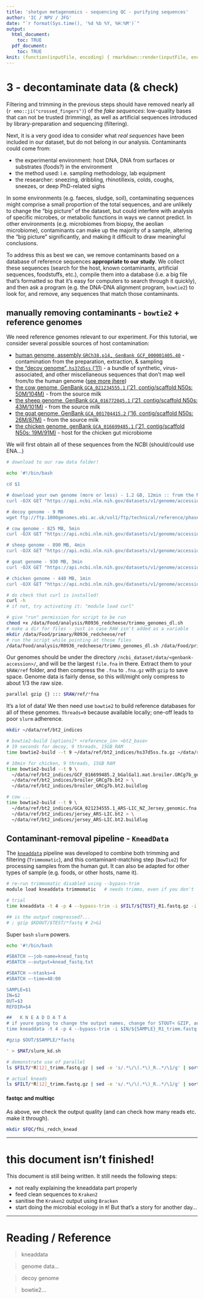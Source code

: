 ```yaml
---
title: 'shotgun metagenomics - sequencing QC - purifying sequences'
author: 'IC / NPV / JFG'
date: "`r format(Sys.time(), '%d %b %Y, %H:%M')`"
output:
  html_document:
    toc: TRUE
  pdf_document: 
    toc: TRUE
knit: (function(inputFile, encoding) { rmarkdown::render(inputFile, encoding=encoding, output_file='../documents/3.seqpurity.html') })
---
```


# 3 - decontaminate data (& check)

Filtering and trimming in the previous steps should have removed nearly all (`r emo::ji("crossed_fingers")`) of the _fake sequences_: low-quality bases that can not be trusted (trimming), as well as artificial sequences introduced by library-preparation and sequencing (filtering).

Next, it is a very good idea to consider what _real sequences_ have been included in our dataset, but do not belong in our analysis. Contaminants could come from: 

  * the experimental environment: host DNA, DNA from surfaces or substrates (foods?) in the environment
  * the method used: i.e. sampling methodology, lab equipment
  * the researcher: sneezing, dribbling, rhinotillexis, colds, coughs, sneezes, or deep PhD-related sighs
  
In some environments (e.g. faeces, sludge, soil), contaminating sequences might comprise a small proportion of the total sequences, and are unlikely to change the "big picture" of the dataset, but could interfere with analysis of specific microbes, or metabolic functions in ways we cannot predict. In other environments (e.g. microbiomes from biopsy, the aeolian microbiome), contaminants can make up the majority of a sample, altering the "big picture" significantly, and making it difficult to draw meaningful conclusions. 

To address this as best we can, we remove contaminants based on a database of reference sequences **appropriate to our study**. We collect these sequences (search for the host, known contaminants, artificial sequences, foodstuffs, etc.), compile them into a database (i.e. a big file that's formatted so that it's easy for computers to search through it quickly), and then ask a program (e.g. the DNA-DNA alignment program, `bowtie2`) to look for, and remove, any sequences that match those contaminants.


## manually removing contaminants - `bowtie2` + reference genomes

We need reference genomes relevant to our experiment. For this tutorial, we consider several possible sources of host contamination:

  * [human genome, assembly `GRCh38.p14, GenBank GCF_000001405.40`](https://www.ncbi.nlm.nih.gov/data-hub/genome/GCF_000001405.40/) - contamination from the preparation, extraction, & sampling
  * [the "decoy genome", `hs37d5ss` ('11)](https://ftp.1000genomes.ebi.ac.uk/vol1/ftp/technical/reference/phase2_reference_assembly_sequence/README_human_reference_20110707) - a bundle of synthetic, virus-associated, and other miscellaneous sequences that don't map well from/to the human genome ([see more jhere](http://www.cureffi.org/2013/02/01/the-decoy-genome/))
  * [the cow genome, GenBank `GCA_021234555.1` ('21, contig/scaffold N50s: 50M/104M)](https://www.ncbi.nlm.nih.gov/labs/data-hub/genome/GCA_021234555.1/) - from the source milk
  * [the sheep genome, GenBank `GCA_016772045.1` ('21, contig/scaffold N50s: 43M/101M)](https://www.ncbi.nlm.nih.gov/labs/data-hub/genome/GCF_016772045.1/) - from the source milk
  * [the goat genome, GenBank `GCA_001704415.2` ('16,  contig/scaffold N50s: 26M/87M)](https://www.ncbi.nlm.nih.gov/labs/data-hub/genome/GCF_001704415.2/) - from the source milk
  * [the chicken genome, genBank `GCA_016699485.1` ('21, contig/scaffold N50s: 19M/91M)](https://www.ncbi.nlm.nih.gov/labs/data-hub/genome/GCF_016699485.2/) - host for the chicken gut microbiome

We will first obtain all of these sequences from the NCBI (should/could use ENA...)

```bash
# download to our raw data folder!

echo '#!/bin/bash

cd $1

# download your own genome (more or less) - 1.2 GB, 12min :: from the NCBI browser https://www.ncbi.nlm.nih.gov/data-hub/genome/GCF_000001405.40/
curl -OJX GET "https://api.ncbi.nlm.nih.gov/datasets/v1/genome/accession/GCF_000001405.40/download?filename=GCF_000001405.40.zip" -H "Accept: application/zip"

# decoy genome - 9 MB
wget ftp://ftp.1000genomes.ebi.ac.uk/vol1/ftp/technical/reference/phase2_reference_assembly_sequence/hs37d5ss.fa.gz

# cow genome - 825 MB, 5min
curl -OJX GET "https://api.ncbi.nlm.nih.gov/datasets/v1/genome/accession/GCA_021234555.1/download?filename=GCA_021234555.1.zip" -H "Accept: application/zip"

# sheep genome - 890 MB, 4min
curl -OJX GET "https://api.ncbi.nlm.nih.gov/datasets/v1/genome/accession/GCF_016772045.1/download?filename=GCF_016772045.1.zip" -H "Accept: application/zip"

# goat genome - 930 MB, 3min
curl -OJX GET "https://api.ncbi.nlm.nih.gov/datasets/v1/genome/accession/GCF_001704415.2/download?filename=GCF_001704415.2.zip" -H "Accept: application/zip"

# chicken genome - 440 MB, 1min
curl -OJX GET "https://api.ncbi.nlm.nih.gov/datasets/v1/genome/accession/GCF_016699485.2/download?filename=GCF_016699485.2.zip" -H "Accept: application/zip"' > /data/Food/analysis/R0936_redcheese/trimmo_genomes_dl.sh

# do check that curl is installed!
curl -h
# if not, try activating it: "module load curl"

# give "run" permission for script to be run
chmod +x /data/Food/analysis/R0936_redcheese/trimmo_genomes_dl.sh
# make a dir for files - just in case RAW isn't added as a variable
mkdir /data/Food/primary/R0936_redcheese/ref
# run the script while pointing at those files
/data/Food/analysis/R0936_redcheese/trimmo_genomes_dl.sh /data/Food/primary/R0936_redcheese/ref 


```

Our genomes should be under the directory `/ncbi_dataset/data/<genbank-accession>/`, and will be the largest `file.fna` in there. Extract them to your `$RAW/ref` folder, and then compress the `.fna` to `.fna.gz` with `gzip` to save space. Genome data is fairly dense, so this will/might only compress to about 1/3 the raw size.

```bash
parallel gzip {} ::: $RAW/ref/*fna
```


It's a lot of data! We then need use `bowtie2` to build reference databases for all of these genomes. `Threads=9` because available locally; one-off leads to poor `slurm` adherence.

```bash

mkdir ~/data/ref/bt2_indices

# bowtie2-build [options]* <reference_in> <bt2_base>
# 19 seconds for decoy, 9 threads, 15GB RAM
time bowtie2-build --t 9 ~/data/ref/bt2_indices/hs37d5ss.fa.gz ~/data/ref/bt2_indices/decoy_hs37d5ss.bt2 > ~/data/ref/bt2_indices/decoy_hs37d5ss.bt2.buildlog

# 10min for chicken, 9 threads, 15GB RAM
time bowtie2-build --t 9 \
  ~/data/ref/bt2_indices/GCF_016699485.2_bGalGal1.mat.broiler.GRCg7b_genomic.fna.gz \
  ~/data/ref/bt2_indices/broiler_GRCg7b.bt2 > \
  ~/data/ref/bt2_indices/broiler_GRCg7b.bt2.buildlog 

# cow ... 
time bowtie2-build --t 9 \
  ~/data/ref/bt2_indices/GCA_021234555.1_ARS-LIC_NZ_Jersey_genomic.fna.gz \
  ~/data/ref/bt2_indices/jersey_ARS-LIC.bt2 > \
  ~/data/ref/bt2_indices/jersey_ARS-LIC.bt2.buildlog 


```



## Contaminant-removal pipeline - `KneadData`

The [`kneaddata`](https://github.com/biobakery/kneaddata) pipeline was developed to combine both trimming and filtering (`Trimmomatic`), and this contaminant-matching step (`BowTie2`) for processing samples from the human gut. It can also be adapted for other types of sample (e.g. foods, or other hosts, name it). 

```bash
# re-run trimmomatic disabled using --bypass-trim
module load kneaddata trimmomatic   # needs trimmo, even if you don't

# trial
time kneaddata -t 4 -p 4 --bypass-trim -i $FILT/${TEST}_R1.fastq.gz -i $FILT/${TEST}_R2.fastq.gz -o $KDOUT/${TEST}_2  -db $HGR38_BT --max-memory 45g  --remove-intermediate-output > $KDOUT/knead_${TEST}_2.stout --trimmomatic /install/software/anaconda2.7.a/share/trimmomatic 

## is the output compressed?...
# ; gzip $KDOUT/$TEST/*fastq # 2>&1

```


Super `bash` `slurm` powers. 

```bash
echo '#!/bin/bash

#SBATCH –-job-name=knead_fastq
#SBATCH –-output=knead_fastq.txt

#SBATCH –-ntasks=4
#SBATCH –-time=40:00

SAMPLE=$1
IN=$2
OUT=$3
REFDIR=$4

##   K N E A D D A T A
# if youre going to change the output names, change for STOUT< GZIP, and FASTQC also
time kneaddata -t 4 -p 4 --bypass-trim -i $IN/${SAMPLE}_R1_trimm.fastq.gz -i $IN/${SAMPLE}_R2_trimm.fastq.gz -o $OUT/${SAMPLE} -db $REFDIR --max-memory 45g > $OUT/knead_${SAMPLE}.stout 2>&1

#gzip $OUT/$SAMPLE/*fastq

' > $MAT/slurm_kd.sh

# demonstrate use of parallel 
ls $FILT/*R[12]_trimm.fastq.gz | sed -e 's/.*\/\(.*\)_R..*/\1/g' | sort | uniq | parallel ls $FILT/{}_R1_trimm.fastq.gz

# actual kneads
ls $FILT/*R[12]_trimm.fastq.gz | sed -e 's/.*\/\(.*\)_R..*/\1/g' | sort | uniq | parallel -j 6 sbatch $MAT/slurms/slurm_kd.sh {} $FILT $KDOUT $HGR38_BT

```


#### fastqc and multiqc

As above, we check the output quality (and can check how many reads etc. make it through).

```bash
mkdir $FQC/fhi_redch_knead

```


---

# this document isn't finished!

This document is still being written. It still needs the following steps:

  * not really explaining the kneaddata part properly
  * feed clean sequences to `Kraken2`
  * sanitise the `Kraken2` output using `Bracken`
  * start doing the microbial ecology in `R`! But that's a story for another day...
  
---

# Reading / Reference

> kneaddata

> genome data...

> decoy genome

> bowtie2...